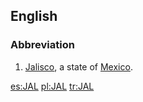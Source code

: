 {{also|jal|Jal|jäl|-jál}}
==English==

===Abbreviation===
{{rfc-header|Abbreviation}}
{{head|en|abbreviation}}

# [[Jalisco]], a state of [[Mexico]].

[[es:JAL]]
[[pl:JAL]]
[[tr:JAL]]